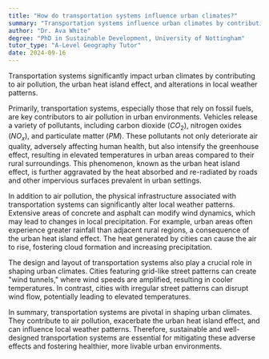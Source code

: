 ```yaml
---
title: "How do transportation systems influence urban climates?"
summary: "Transportation systems influence urban climates by contributing to air pollution, heat islands, and changes in local weather patterns."
author: "Dr. Ava White"
degree: "PhD in Sustainable Development, University of Nottingham"
tutor_type: "A-Level Geography Tutor"
date: 2024-09-16
---
```


Transportation systems significantly impact urban climates by contributing to air pollution, the urban heat island effect, and alterations in local weather patterns.

Primarily, transportation systems, especially those that rely on fossil fuels, are key contributors to air pollution in urban environments. Vehicles release a variety of pollutants, including carbon dioxide ($CO_2$), nitrogen oxides ($NO_x$), and particulate matter ($PM$). These pollutants not only deteriorate air quality, adversely affecting human health, but also intensify the greenhouse effect, resulting in elevated temperatures in urban areas compared to their rural surroundings. This phenomenon, known as the urban heat island effect, is further aggravated by the heat absorbed and re-radiated by roads and other impervious surfaces prevalent in urban settings.

In addition to air pollution, the physical infrastructure associated with transportation systems can significantly alter local weather patterns. Extensive areas of concrete and asphalt can modify wind dynamics, which may lead to changes in local precipitation. For example, urban areas often experience greater rainfall than adjacent rural regions, a consequence of the urban heat island effect. The heat generated by cities can cause the air to rise, fostering cloud formation and increasing precipitation.

The design and layout of transportation systems also play a crucial role in shaping urban climates. Cities featuring grid-like street patterns can create "wind tunnels," where wind speeds are amplified, resulting in cooler temperatures. In contrast, cities with irregular street patterns can disrupt wind flow, potentially leading to elevated temperatures.

In summary, transportation systems are pivotal in shaping urban climates. They contribute to air pollution, exacerbate the urban heat island effect, and can influence local weather patterns. Therefore, sustainable and well-designed transportation systems are essential for mitigating these adverse effects and fostering healthier, more livable urban environments.
    